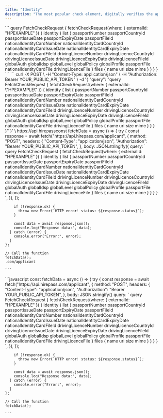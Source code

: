 ```yaml
---
title: "Identity"
description: "The most popular check element, digitally verifies the applicant’s identity and authentication of their documents."
---
```


<Tabs>
  <Tab title="GraphQL">
    ```
    query FetchCheckRequest {
        fetchCheckRequest(where: { externalId: "HPEXAMPLE" }) {
            identity {
                list {
                    passportNumber
                    passportCountryId
                    passportIssueDate
                    passportExpiryDate
                    passportFileId
                    nationalIdentityCardNumber
                    nationalIdentityCardCountryId
                    nationalIdentityCardIssueDate
                    nationalIdentityCardExpiryDate
                    nationalIdentityCardFileId
                    drivingLicenceNumber
                    drivingLicenceCountryId
                    drivingLicenceIssueDate
                    drivingLicenceExpiryDate
                    drivingLicenceFileId
                    globalAuth
                    globalIdsp
                    globalLevel
                    globalPolicy
                    globalProfile
                    passportFile
                    nationalIdentityCardFile
                    drivingLicenceFile
                }
                files {
                    name
                    uri
                    size
                    mime
                }
            }
        }
    }
    ```
  </Tab>
  <Tab title="cURL">
    ```
    curl -X POST \
         -H "Content-Type: application/json" \
         -H "Authorization: Bearer YOUR_PUBLIC_API_TOKEN" \
         -d '{
           "query": "query FetchCheckRequest { 
             fetchCheckRequest(where: { externalId: \"HPEXAMPLE\" }) { 
               identity { 
                 list { 
                   passportNumber 
                   passportCountryId 
                   passportIssueDate 
                   passportExpiryDate 
                   passportFileId 
                   nationalIdentityCardNumber 
                   nationalIdentityCardCountryId 
                   nationalIdentityCardIssueDate 
                   nationalIdentityCardExpiryDate 
                   nationalIdentityCardFileId 
                   drivingLicenceNumber 
                   drivingLicenceCountryId 
                   drivingLicenceIssueDate 
                   drivingLicenceExpiryDate 
                   drivingLicenceFileId 
                   globalAuth 
                   globalIdsp 
                   globalLevel 
                   globalPolicy 
                   globalProfile 
                   passportFile 
                   nationalIdentityCardFile 
                   drivingLicenceFile 
                 } 
                 files { 
                   name 
                   uri 
                   size 
                   mime 
                 } 
               } 
             } 
           }"
         }' \
         https://api.hirepassconst fetchData = async () => {
      try {
        const response = await fetch("https://api.hirepass.com/applicant", {
          method: "POST",
          headers: {
            "Content-Type": "application/json",
            "Authorization": "Bearer YOUR_PUBLIC_API_TOKEN",
          },
          body: JSON.stringify({
            query: `
              query FetchCheckRequest {
                fetchCheckRequest(where: { externalId: "HPEXAMPLE" }) {
                  identity {
                    list {
                      passportNumber
                      passportCountryId
                      passportIssueDate
                      passportExpiryDate
                      passportFileId
                      nationalIdentityCardNumber
                      nationalIdentityCardCountryId
                      nationalIdentityCardIssueDate
                      nationalIdentityCardExpiryDate
                      nationalIdentityCardFileId
                      drivingLicenceNumber
                      drivingLicenceCountryId
                      drivingLicenceIssueDate
                      drivingLicenceExpiryDate
                      drivingLicenceFileId
                      globalAuth
                      globalIdsp
                      globalLevel
                      globalPolicy
                      globalProfile
                      passportFile
                      nationalIdentityCardFile
                      drivingLicenceFile
                    }
                    files {
                      name
                      uri
                      size
                      mime
                    }
                  }
                }
              }
            `,
          }),
        });
    
        if (!response.ok) {
          throw new Error(`HTTP error! status: ${response.status}`);
        }
    
        const data = await response.json();
        console.log("Response data:", data);
      } catch (error) {
        console.error("Error:", error);
      }
    };
    
    // Call the function
    fetchData();
    .com/applicant
    
    ```
  </Tab>
  <Tab title="Javascript">
    ```javascript
    const fetchData = async () => {
      try {
        const response = await fetch("https://api.hirepass.com/applicant", {
          method: "POST",
          headers: {
            "Content-Type": "application/json",
            "Authorization": "Bearer YOUR_PUBLIC_API_TOKEN",
          },
          body: JSON.stringify({
            query: `
              query FetchCheckRequest {
                fetchCheckRequest(where: { externalId: "HPEXAMPLE" }) {
                  identity {
                    list {
                      passportNumber
                      passportCountryId
                      passportIssueDate
                      passportExpiryDate
                      passportFileId
                      nationalIdentityCardNumber
                      nationalIdentityCardCountryId
                      nationalIdentityCardIssueDate
                      nationalIdentityCardExpiryDate
                      nationalIdentityCardFileId
                      drivingLicenceNumber
                      drivingLicenceCountryId
                      drivingLicenceIssueDate
                      drivingLicenceExpiryDate
                      drivingLicenceFileId
                      globalAuth
                      globalIdsp
                      globalLevel
                      globalPolicy
                      globalProfile
                      passportFile
                      nationalIdentityCardFile
                      drivingLicenceFile
                    }
                    files {
                      name
                      uri
                      size
                      mime
                    }
                  }
                }
              }
            `,
          }),
        });
    
        if (!response.ok) {
          throw new Error(`HTTP error! status: ${response.status}`);
        }
    
        const data = await response.json();
        console.log("Response data:", data);
      } catch (error) {
        console.error("Error:", error);
      }
    };
    
    // Call the function
    fetchData();
    
    ```
  </Tab>
</Tabs>